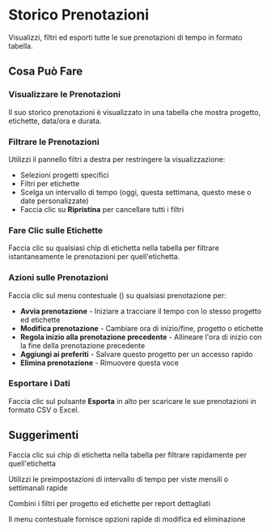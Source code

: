 # Storico Prenotazioni

Visualizzi, filtri ed esporti tutte le sue prenotazioni di tempo in formato tabella.

## Cosa Può Fare

### Visualizzare le Prenotazioni
Il suo storico prenotazioni è visualizzato in una tabella che mostra progetto, etichette, data/ora e durata.

### Filtrare le Prenotazioni
Utilizzi il pannello filtri a destra per restringere la visualizzazione:
- Selezioni progetti specifici
- Filtri per etichette
- Scelga un intervallo di tempo (oggi, questa settimana, questo mese o date personalizzate)
- Faccia clic su **Ripristina** per cancellare tutti i filtri

### Fare Clic sulle Etichette
Faccia clic su qualsiasi chip di etichetta nella tabella per filtrare istantaneamente le prenotazioni per quell'etichetta.

### Azioni sulle Prenotazioni
Faccia clic sul menu contestuale (<Icon name="EllipsisVertical" />) su qualsiasi prenotazione per:
- **Avvia prenotazione** - Iniziare a tracciare il tempo con lo stesso progetto ed etichette
- **Modifica prenotazione** - Cambiare ora di inizio/fine, progetto o etichette
- **Regola inizio alla prenotazione precedente** - Allineare l'ora di inizio con la fine della prenotazione precedente
- **Aggiungi ai preferiti** - Salvare questo progetto per un accesso rapido
- **Elimina prenotazione** - Rimuovere questa voce

### Esportare i Dati
Faccia clic sul pulsante **Esporta** in alto per scaricare le sue prenotazioni in formato CSV o Excel.

## Suggerimenti

<Tip>Faccia clic sui chip di etichetta nella tabella per filtrare rapidamente per quell'etichetta</Tip>

<Tip>Utilizzi le preimpostazioni di intervallo di tempo per viste mensili o settimanali rapide</Tip>

<Tip>Combini i filtri per progetto ed etichette per report dettagliati</Tip>

<Tip>Il menu contestuale fornisce opzioni rapide di modifica ed eliminazione</Tip>
